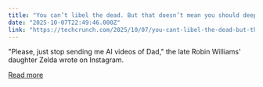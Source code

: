 ```yaml
---
title: "You can’t libel the dead. But that doesn’t mean you should deepfake them."
date: "2025-10-07T22:49:46.000Z"
link: "https://techcrunch.com/2025/10/07/you-cant-libel-the-dead-but-that-doesnt-mean-you-should-deepfake-them/"
---
```


"Please, just stop sending me AI videos of Dad," the late Robin Williams' daughter Zelda wrote on Instagram.

[Read more](https://techcrunch.com/2025/10/07/you-cant-libel-the-dead-but-that-doesnt-mean-you-should-deepfake-them/)
